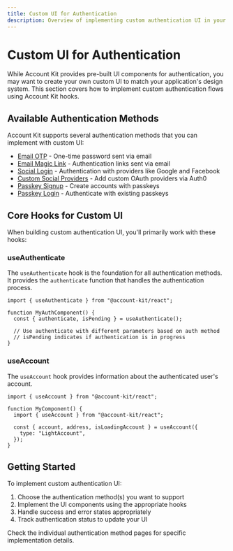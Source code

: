 ```yaml
---
title: Custom UI for Authentication
description: Overview of implementing custom authentication UI in your React app
---
```


# Custom UI for Authentication

While Account Kit provides pre-built UI components for authentication, you may want to create your own custom UI to match your application's design system. This section covers how to implement custom authentication flows using Account Kit hooks.

## Available Authentication Methods

Account Kit supports several authentication methods that you can implement with custom UI:

- [Email OTP](/react/custom-ui/email-otp) - One-time password sent via email
- [Email Magic Link](/react/custom-ui/email-magic-link) - Authentication links sent via email
- [Social Login](/react/custom-ui/social-login) - Authentication with providers like Google and Facebook
- [Custom Social Providers](/react/custom-ui/social-providers) - Add custom OAuth providers via Auth0
- [Passkey Signup](/react/custom-ui/passkey-signup) - Create accounts with passkeys
- [Passkey Login](/react/custom-ui/passkey-login) - Authenticate with existing passkeys

## Core Hooks for Custom UI

When building custom authentication UI, you'll primarily work with these hooks:

### useAuthenticate

The `useAuthenticate` hook is the foundation for all authentication methods. It provides the `authenticate` function that handles the authentication process.

```tsx
import { useAuthenticate } from "@account-kit/react";

function MyAuthComponent() {
  const { authenticate, isPending } = useAuthenticate();

  // Use authenticate with different parameters based on auth method
  // isPending indicates if authentication is in progress
}
```

### useAccount

The `useAccount` hook provides information about the authenticated user's account.

```tsx
import { useAccount } from "@account-kit/react";

function MyComponent() {
  import { useAccount } from "@account-kit/react";

  const { account, address, isLoadingAccount } = useAccount({
    type: "LightAccount",
  });
}
```

## Getting Started

To implement custom authentication UI:

1. Choose the authentication method(s) you want to support
2. Implement the UI components using the appropriate hooks
3. Handle success and error states appropriately
4. Track authentication status to update your UI

Check the individual authentication method pages for specific implementation details.
